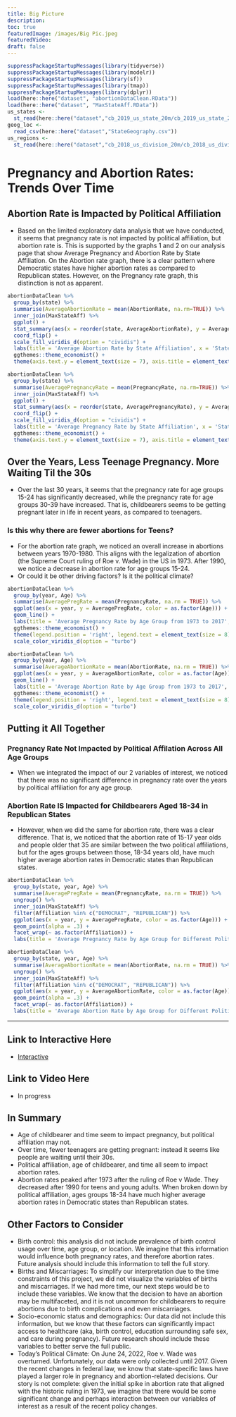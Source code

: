 ```yaml
---
title: Big Picture
description:
toc: true
featuredImage: /images/Big Pic.jpeg
featuredVideo:
draft: false
---
```


```r
suppressPackageStartupMessages(library(tidyverse))
suppressPackageStartupMessages(library(modelr))
suppressPackageStartupMessages(library(sf))
suppressPackageStartupMessages(library(tmap))
suppressPackageStartupMessages(library(dplyr))
load(here::here("dataset", "abortionDataClean.RData"))
load(here::here("dataset", "MaxStateAff.RData"))
us_states <- 
  st_read(here::here("dataset","cb_2019_us_state_20m/cb_2019_us_state_20m.shp"), quiet = TRUE)
geog_loc <- 
  read_csv(here::here("dataset","StateGeography.csv"))
us_regions <- 
  st_read(here::here("dataset","cb_2018_us_division_20m/cb_2018_us_division_20m.shp"), quiet = TRUE)
```

# Pregnancy and Abortion Rates: Trends Over Time

## Abortion Rate is Impacted by Political Affiliation
* Based on the limited exploratory data analysis that we have conducted, it seems that pregnancy rate is not impacted by political affiliation, but abortion rate is. This is supported by the graphs 1 and 2 on our analysis page that show Average Pregnancy and Abortion Rate by State Affiliation. On the Abortion rate graph, there is a clear pattern where Democratic states have higher abortion rates as compared to Republican states. However, on the Pregnancy rate graph, this distinction is not as apparent.

```r
abortionDataClean %>% 
  group_by(state) %>% 
  summarise(AverageAbortionRate = mean(AbortionRate, na.rm=TRUE)) %>% 
  inner_join(MaxStateAff) %>% 
  ggplot() + 
  stat_summary(aes(x = reorder(state, AverageAbortionRate), y = AverageAbortionRate, fill = as.factor(Affiliation)), geom = "bar") + 
  coord_flip() + 
  scale_fill_viridis_d(option = "cividis") + 
  labs(title = 'Average Abortion Rate by State Affiliation', x = 'State\n', y = '\nAverage Abortion Rate', fill = "Affliation") + 
  ggthemes::theme_economist() +
  theme(axis.text.y = element_text(size = 7), axis.title = element_text(size = 10), legend.position = 'right', legend.text = element_text(size = 8))
```

```r
abortionDataClean %>% 
  group_by(state) %>% 
  summarise(AveragePregnancyRate = mean(PregnancyRate, na.rm=TRUE)) %>% 
  inner_join(MaxStateAff) %>% 
  ggplot() + 
  stat_summary(aes(x = reorder(state, AveragePregnancyRate), y = AveragePregnancyRate, fill = as.factor(Affiliation)), geom = "bar") + 
  coord_flip() + 
  scale_fill_viridis_d(option = "cividis") + 
  labs(title = 'Average Pregnancy Rate by State Affiliation', x = 'State\n', y = '\nAverage Pregnancy Rate', fill = "Affliation") + 
  ggthemes::theme_economist() +
  theme(axis.text.y = element_text(size = 7), axis.title = element_text(size = 10), legend.position = 'right', legend.text = element_text(size = 8))
```

## Over the Years, Less Teenage Pregnancy. More Waiting Til the 30s 
* Over the last 30 years, it seems that the pregnancy rate for age groups 15-24 has significantly decreased, while the pregnancy rate for age groups 30-39 have increased. That is, childbearers seems to be getting pregnant later in life in recent years, as compared to teenagers.

### Is this why there are fewer abortions for Teens?
* For the abortion rate graph, we noticed an overall increase in abortions between years 1970-1980. This aligns with the legalization of abortion (the Supreme Court ruling of Roe v. Wade) in the US in 1973. After 1990, we notice a decrease in abortion rate for age groups 15-24. 
* Or could it be other driving factors? Is it the political climate?

```r
abortionDataClean %>% 
  group_by(year, Age) %>% 
  summarise(AveragePregRate = mean(PregnancyRate, na.rm = TRUE)) %>% 
  ggplot(aes(x = year, y = AveragePregRate, color = as.factor(Age))) + 
  geom_line() + 
  labs(title = 'Average Pregnancy Rate by Age Group from 1973 to 2017', x = 'Year', y = 'Average Pregnancy Rate', color = "Age Group") + 
  ggthemes::theme_economist() +
  theme(legend.position = 'right', legend.text = element_text(size = 8)) +
  scale_color_viridis_d(option = "turbo")
```
```r
abortionDataClean %>% 
  group_by(year, Age) %>% 
  summarise(AverageAbortionRate = mean(AbortionRate, na.rm = TRUE)) %>% 
  ggplot(aes(x = year, y = AverageAbortionRate, color = as.factor(Age))) + 
  geom_line() + 
  labs(title = 'Average Abortion Rate by Age Group from 1973 to 2017', x = 'Year', y = 'Average Abortion Rate', color = "Age Group") + 
  ggthemes::theme_economist() +
  theme(legend.position = 'right', legend.text = element_text(size = 8)) +
  scale_color_viridis_d(option = "turbo")
```

## Putting it All Together
### Pregnancy Rate Not Impacted by Political Affilation Across All Age Groups
* When we integrated the impact of our 2 variables of interest, we noticed that there was no significant difference in pregnancy rate over the years by political affiliation for any age group.

### Abortion Rate IS Impacted for Childbearers Aged 18-34 in Republican States
* However, when we did the same for abortion rate, there was a clear difference. That is, we noticed that the abortion rate of 15-17 year olds and people older that 35 are similar between the two political affiliations, but for the ages groups between those, 18-34 years old, have much higher average abortion rates in Democratic states than Republican states.

```r
abortionDataClean %>% 
  group_by(state, year, Age) %>% 
  summarise(AveragePregRate = mean(PregnancyRate, na.rm = TRUE)) %>% 
  ungroup() %>% 
  inner_join(MaxStateAff) %>% 
  filter(Affiliation %in% c("DEMOCRAT", "REPUBLICAN")) %>% 
  ggplot(aes(x = year, y = AveragePregRate, color = as.factor(Age))) + 
  geom_point(alpha = .3) + 
  facet_wrap(~ as.factor(Affiliation)) +
  labs(title = 'Average Pregnancy Rate by Age Group for Different Political Affiliations', x = 'Year', y = 'Average Pregnancy Rate', color = "Age Group")
```
```r
abortionDataClean %>% 
  group_by(state, year, Age) %>% 
  summarise(AverageAbortionRate = mean(AbortionRate, na.rm = TRUE)) %>% 
  ungroup() %>% 
  inner_join(MaxStateAff) %>% 
  filter(Affiliation %in% c("DEMOCRAT", "REPUBLICAN")) %>% 
  ggplot(aes(x = year, y = AverageAbortionRate, color = as.factor(Age))) + 
  geom_point(alpha = .3) + 
  facet_wrap(~ as.factor(Affiliation)) +
  labs(title = 'Average Abortion Rate by Age Group for Different Political Affiliations', x = 'Year', y = 'Average Abortion Rate', color = "Age Group")
```
---

## Link to Interactive Here
* [Interactive](https://shivi09.shinyapps.io/Interactive/)

## Link to Video Here
* In progress

## In Summary 
* Age of childbearer and time seem to impact pregnancy, but political affiliation may not.
* Over time, fewer teenagers are getting pregnant: instead it seems like people are waiting until their 30s.  
* Political affiliation, age of childbearer, and time all seem to impact abortion rates. 
* Abortion rates peaked after 1973 after the ruling of Roe v Wade. They decreased after 1990 for teens and young adults. When broken down by political affiliation, ages groups 18-34 have much higher average abortion rates in Democratic states than Republican states.

## Other Factors to Consider
* Birth control: this analysis did not include prevalence of birth control usage over time, age group, or location. We imagine that this information would influence both pregnancy rates, and therefore abortion rates. Future analysis should include this information to tell the full story. 
* Births and Miscarriages: To simplify our interpretation due to the time constraints of this project, we did not visualize the variables of births and miscarriages. If we had more time, our next steps would be to include these variables. We know that the decision to have an abortion may be multifaceted, and it is not uncommon for childbearers to require abortions due to birth complications and even miscarriages.
* Socio-economic status and demographics: Our data did not include this information, but we know that these factors can significantly impact access to healthcare (aka, birth control, education surrounding safe sex, and care during pregnancy). Future research should include these variables to better serve the full public.
* Today's Political Climate: On June 24, 2022, Roe v. Wade was overturned. Unfortunately, our data were only collected until 2017. Given the recent changes in federal law, we know that state-specific laws have played a larger role in pregnancy and abortion-related decisions. Our story is not complete: given the initial spike in abortion rate that aligned with the historic ruling in 1973, we imagine that there would be some significant change and perhaps interaction between our variables of interest as a result of the recent policy changes.  


